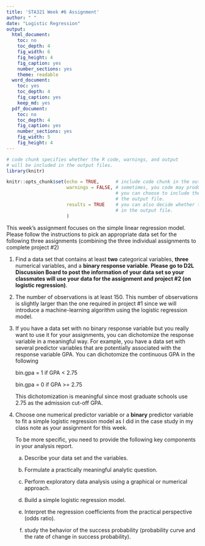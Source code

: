 ---
title: 'STA321 Week #6 Assignment'
author: " "
date: "Logistic Regression"
output:
  html_document: 
    toc: no
    toc_depth: 4
    fig_width: 6
    fig_height: 4
    fig_caption: yes
    number_sections: yes
    theme: readable
  word_document: 
    toc: yes
    toc_depth: 4
    fig_caption: yes
    keep_md: yes
  pdf_document: 
    toc: no
    toc_depth: 4
    fig_caption: yes
    number_sections: yes
    fig_width: 5
    fig_height: 4
---



<style type="text/css">
h1.title {
  font-size: 20px;
  color: DarkRed;
  text-align: center;
}
h4.author { /* Header 4 - and the author and data headers use this too  */
    font-size: 18px;
  font-family: "Times New Roman", Times, serif;
  color: DarkRed;
  text-align: center;
}
h4.date { /* Header 4 - and the author and data headers use this too  */
  font-size: 18px;
  font-family: "Times New Roman", Times, serif;
  color: DarkBlue;
  text-align: center;
}
h1 { /* Header 3 - and the author and data headers use this too  */
    font-size: 22px;
    font-family: "Times New Roman", Times, serif;
    color: darkred;
    text-align: center;
}
h2 { /* Header 3 - and the author and data headers use this too  */
    font-size: 18px;
    font-family: "Times New Roman", Times, serif;
    color: navy;
    text-align: left;
}

h3 { /* Header 3 - and the author and data headers use this too  */
    font-size: 15px;
    font-family: "Times New Roman", Times, serif;
    color: navy;
    text-align: left;
}

h4 { /* Header 4 - and the author and data headers use this too  */
    font-size: 18px;
    font-family: "Times New Roman", Times, serif;
    color: darkred;
    text-align: left;
}
</style>

```{r setup, include=FALSE}
# code chunk specifies whether the R code, warnings, and output 
# will be included in the output files.
library(knitr)

knitr::opts_chunk$set(echo = TRUE,      # include code chunk in the output file
                      warnings = FALSE, # sometimes, you code may produce warning messages,
                                        # you can choose to include the warning messages in
                                        # the output file. 
                      results = TRUE    # you can also decide whether to include the output
                                        # in the output file.
                      )  

```


This week's assignment focuses on the simple linear regression model. Please follow the instructions to pick an appropriate data set for the following three assignments (combining the three individual assignments to complete project #2)

1. Find a data set that contains at least **two** categorical variables, **three** numerical variables, and a **binary response variable**. **Please go to D2L Discussion Board to post the information of your data set so your classmates will use your data for the assignment and project #2 (on logistic regression)**.

2. The number of observations is at least 150. This number of observations is slightly larger than the one required in project #1 since we will introduce a machine-learning algorithm using the logistic regression model.

3. If you have a data set with no binary response variable but you really want to use it for your assignments, you can dichotomize the response variable in a meaningful way. For example, you have a data set with several predictor variables that are potentially associated with the response variable GPA. You can dichotomize the continuous GPA in the following

    bin.gpa = 1 if GPA < 2.75
 
    bin.gpa = 0 if GPA >= 2.75
 
    This dichotomization is meaningful since most graduate schools use 2.75 as the admission cut-off GPA.
 
4. Choose one numerical predictor variable or a **binary** predictor variable to fit a simple logistic regression model as I did in the case study in my class note as your assignment for this week.

    To be more specific, you need to provide the following key components in your analysis report.

    (a) Describe your data set and the variables.

    (b) Formulate a practically meaningful analytic question.

    (c) Perform exploratory data analysis using a graphical or numerical approach.

    (d) Build a simple logistic regression model.

    (e) Interpret the regression coefficients from the practical perspective (odds ratio).

    (f) study the behavior of the success probability (probability curve and the rate of change in success probability).


 
 
 
 
 
 
